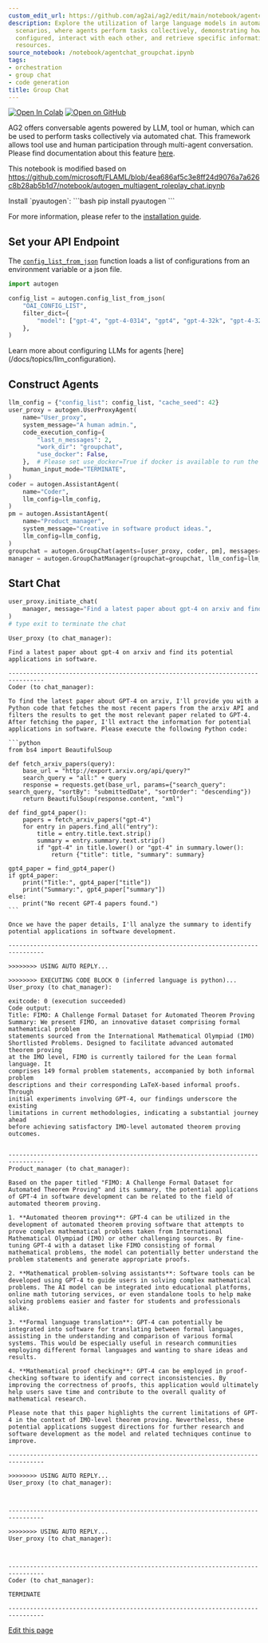 ```yaml
---
custom_edit_url: https://github.com/ag2ai/ag2/edit/main/notebook/agentchat_groupchat.ipynb
description: Explore the utilization of large language models in automated group chat
  scenarios, where agents perform tasks collectively, demonstrating how they can be
  configured, interact with each other, and retrieve specific information from external
  resources.
source_notebook: /notebook/agentchat_groupchat.ipynb
tags:
- orchestration
- group chat
- code generation
title: Group Chat
---
```


<a href="https://colab.research.google.com/github/ag2ai/ag2/blob/main/notebook/agentchat_groupchat.ipynb" class="colab-badge" target="_blank"><img noZoom src="https://colab.research.google.com/assets/colab-badge.svg" alt="Open In Colab" /></a>
<a href="https://github.com/ag2ai/ag2/blob/main/notebook/agentchat_groupchat.ipynb" class="github-badge" target="_blank"><img noZoom src="https://img.shields.io/badge/Open%20on%20GitHub-grey?logo=github" alt="Open on GitHub" /></a>




AG2 offers conversable agents powered by LLM, tool or human, which can
be used to perform tasks collectively via automated chat. This framework
allows tool use and human participation through multi-agent
conversation. Please find documentation about this feature
[here](https://docs.ag2.ai/docs/Use-Cases/agent_chat).

This notebook is modified based on
https://github.com/microsoft/FLAML/blob/4ea686af5c3e8ff24d9076a7a626c8b28ab5b1d7/notebook/autogen_multiagent_roleplay_chat.ipynb


<div class="info Requirements">
<Info>
Install `pyautogen`:
```bash
pip install pyautogen
```

For more information, please refer to the [installation guide](/docs/user-guide/basic-concepts/installing-ag2).
</Info>
</div>


## Set your API Endpoint

The
[`config_list_from_json`](https://docs.ag2.ai/docs/api-reference/autogen/config_list_from_json#config-list-from-json)
function loads a list of configurations from an environment variable or
a json file.

```python
import autogen

config_list = autogen.config_list_from_json(
    "OAI_CONFIG_LIST",
    filter_dict={
        "model": ["gpt-4", "gpt-4-0314", "gpt4", "gpt-4-32k", "gpt-4-32k-0314", "gpt-4-32k-v0314"],
    },
)
```


<div class="tip">
<Tip>
Learn more about configuring LLMs for agents [here](/docs/topics/llm_configuration).
</Tip>
</div>


## Construct Agents

```python
llm_config = {"config_list": config_list, "cache_seed": 42}
user_proxy = autogen.UserProxyAgent(
    name="User_proxy",
    system_message="A human admin.",
    code_execution_config={
        "last_n_messages": 2,
        "work_dir": "groupchat",
        "use_docker": False,
    },  # Please set use_docker=True if docker is available to run the generated code. Using docker is safer than running the generated code directly.
    human_input_mode="TERMINATE",
)
coder = autogen.AssistantAgent(
    name="Coder",
    llm_config=llm_config,
)
pm = autogen.AssistantAgent(
    name="Product_manager",
    system_message="Creative in software product ideas.",
    llm_config=llm_config,
)
groupchat = autogen.GroupChat(agents=[user_proxy, coder, pm], messages=[], max_round=12)
manager = autogen.GroupChatManager(groupchat=groupchat, llm_config=llm_config)
```

## Start Chat

```python
user_proxy.initiate_chat(
    manager, message="Find a latest paper about gpt-4 on arxiv and find its potential applications in software."
)
# type exit to terminate the chat
```

```` text
User_proxy (to chat_manager):

Find a latest paper about gpt-4 on arxiv and find its potential applications in software.

--------------------------------------------------------------------------------
Coder (to chat_manager):

To find the latest paper about GPT-4 on arxiv, I'll provide you with a Python code that fetches the most recent papers from the arxiv API and filters the results to get the most relevant paper related to GPT-4. After fetching the paper, I'll extract the information for potential applications in software. Please execute the following Python code:

```python
from bs4 import BeautifulSoup

def fetch_arxiv_papers(query):
    base_url = "http://export.arxiv.org/api/query?"
    search_query = "all:" + query
    response = requests.get(base_url, params={"search_query": search_query, "sortBy": "submittedDate", "sortOrder": "descending"})
    return BeautifulSoup(response.content, "xml")

def find_gpt4_paper():
    papers = fetch_arxiv_papers("gpt-4")
    for entry in papers.find_all("entry"):
        title = entry.title.text.strip()
        summary = entry.summary.text.strip()
        if "gpt-4" in title.lower() or "gpt-4" in summary.lower():
            return {"title": title, "summary": summary}

gpt4_paper = find_gpt4_paper()
if gpt4_paper:
    print("Title:", gpt4_paper["title"])
    print("Summary:", gpt4_paper["summary"])
else:
    print("No recent GPT-4 papers found.")
```

Once we have the paper details, I'll analyze the summary to identify potential applications in software development.

--------------------------------------------------------------------------------

>>>>>>>> USING AUTO REPLY...

>>>>>>>> EXECUTING CODE BLOCK 0 (inferred language is python)...
User_proxy (to chat_manager):

exitcode: 0 (execution succeeded)
Code output: 
Title: FIMO: A Challenge Formal Dataset for Automated Theorem Proving
Summary: We present FIMO, an innovative dataset comprising formal mathematical problem
statements sourced from the International Mathematical Olympiad (IMO)
Shortlisted Problems. Designed to facilitate advanced automated theorem proving
at the IMO level, FIMO is currently tailored for the Lean formal language. It
comprises 149 formal problem statements, accompanied by both informal problem
descriptions and their corresponding LaTeX-based informal proofs. Through
initial experiments involving GPT-4, our findings underscore the existing
limitations in current methodologies, indicating a substantial journey ahead
before achieving satisfactory IMO-level automated theorem proving outcomes.


--------------------------------------------------------------------------------
Product_manager (to chat_manager):

Based on the paper titled "FIMO: A Challenge Formal Dataset for Automated Theorem Proving" and its summary, the potential applications of GPT-4 in software development can be related to the field of automated theorem proving.

1. **Automated theorem proving**: GPT-4 can be utilized in the development of automated theorem proving software that attempts to prove complex mathematical problems taken from International Mathematical Olympiad (IMO) or other challenging sources. By fine-tuning GPT-4 with a dataset like FIMO consisting of formal mathematical problems, the model can potentially better understand the problem statements and generate appropriate proofs.

2. **Mathematical problem-solving assistants**: Software tools can be developed using GPT-4 to guide users in solving complex mathematical problems. The AI model can be integrated into educational platforms, online math tutoring services, or even standalone tools to help make solving problems easier and faster for students and professionals alike.

3. **Formal language translation**: GPT-4 can potentially be integrated into software for translating between formal languages, assisting in the understanding and comparison of various formal systems. This would be especially useful in research communities employing different formal languages and wanting to share ideas and results.

4. **Mathematical proof checking**: GPT-4 can be employed in proof-checking software to identify and correct inconsistencies. By improving the correctness of proofs, this application would ultimately help users save time and contribute to the overall quality of mathematical research.

Please note that this paper highlights the current limitations of GPT-4 in the context of IMO-level theorem proving. Nevertheless, these potential applications suggest directions for further research and software development as the model and related techniques continue to improve.

--------------------------------------------------------------------------------

>>>>>>>> USING AUTO REPLY...
User_proxy (to chat_manager):



--------------------------------------------------------------------------------

>>>>>>>> USING AUTO REPLY...
User_proxy (to chat_manager):



--------------------------------------------------------------------------------
Coder (to chat_manager):

TERMINATE

--------------------------------------------------------------------------------
````

<div className="edit-url-container">
    <a className="edit-url" href="https://github.com/ag2ai/ag2/edit/main/notebook/agentchat_groupchat.ipynb" target='_blank'><Icon icon="pen" iconType="solid" size="13px"/> Edit this page</a>
</div>
